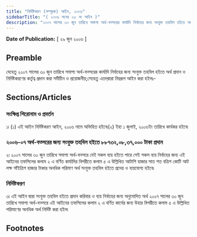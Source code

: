 ```yaml
---
title: "নির্দিষ্টকরণ (সম্পূরক) আইন, ২০০৬"
sidebarTitle: "( ২০০৬ সনের ২৩ নং আইন )"
description: "২০০৭ সালের ৩০ জুন তারিখে সমাপ্য অর্থ-বত্সরের কার্যাদি নির্বাহের জন্য সংযুক্ত তহবিল হইতে অর্থ প্রদান ও নির্দিষ্টকরণের কর্তৃত্ব প্রদানের জন্য প্রণীত আইন"
---
```


**Date of Publication:** [ ২৯ জুন ২০০৬ ]

## Preamble

যেহেতু ২০০৭ সালের ৩০ জুন তারিখে সমাপ্য অর্থ-বত্সরের কার্যাদি নির্বাহের জন্য সংযুক্ত তহবিল হইতে অর্থ প্রদান ও নির্দিষ্টকরণের কর্তৃত্ব প্রদান করা সমীচীন ও প্রয়োজনীয়;সেহেতু এতদ্‌দ্বারা নিম্নরূপ আইন করা হইলঃ-

## Sections/Articles

### সংক্ষিপ্ত শিরোনাম ও প্রবর্তন

১৷ (১) এই আইন নির্দিষ্টকরণ আইন, ২০০৬ নামে অভিহিত হইবে৷(২) ইহা ১ জুলাই, ২০০৬ইং তারিখে কার্যকর হইবে৷

### ২০০৬-০৭ অর্থ-বত্সরের জন্য সংযুক্ত তহবিল হইতে ৮৮৭৩২,০৮,৩৭,০০০ টাকা প্রদান

২৷ ২০০৭ সালের ৩০ জুন তারিখে সমাপ্য অর্থ-বত্সরে যেই সকল ব্যয় হইতে পারে সেই সকল ব্যয় নির্বাহের জন্য এই আইনের তফসিলের কলাম ২ এ বর্ণিত কার্যাদির বিপরীতে কলাম ৫ এ উল্লিখিত আটাশি হাজার সাত শত বত্রিশ কোটি আট লক্ষ সাঁইত্রিশ হাজার টাকার অনধিক পরিমাণ অর্থ সংযুক্ত তহবিল হইতে প্রদেয় ও ব্যয়যোগ্য হইবে৷

### নির্দিষ্টকরণ

৩৷ এই আইন দ্বারা সংযুক্ত তহবিল হইতে প্রদান করিবার ও ব্যয় নির্বাহের জন্য অনুমোদিত অর্থ ২০০৭ সালের ৩০ জুন তারিখে সমাপ্য অর্থ-বত্সরে এই আইনের তফসিলের কলাম ২ এ বর্ণিত কার্যের জন্য উহার বিপরীতে কলাম ৫ এ উল্লিখিত পরিমাণের অনধিক অর্থ নির্দিষ্ট করা হইল৷

## Footnotes
